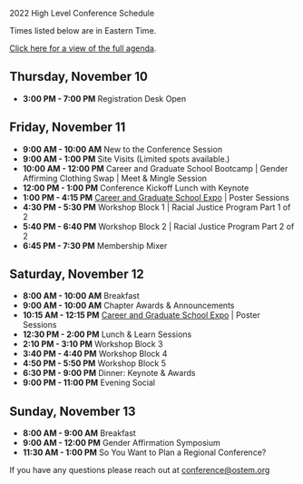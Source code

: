 
<SiteLayout title="Schedule">

<div className="border-b-4 border-mulberry border-solid pb-4 mb-4 text-center">
    <p className="text-5xl font-display font-black">
        2022 High Level Conference Schedule
    </p>
</div>
    
Times listed below are in Eastern Time. <br>
    
[Click here for a view of the full agenda](https://whova.com/embedded/event/secondary/fOYrWWErJromxE-RfmI2MYIKMXH8ie78YG06k612QTg%3D/?utc_source=ems).
    

## Thursday, November 10
- **3:00 PM - 7:00 PM**   Registration Desk Open
    
## Friday, November 11
- **9:00 AM - 10:00 AM**   New to the Conference Session
- **9:00 AM - 1:00 PM**    Site Visits (Limited spots available.)
- **10:00 AM - 12:00 PM**  Career and Graduate School Bootcamp | Gender Affirming Clothing Swap | Meet & Mingle Session
- **12:00 PM - 1:00 PM**   Conference Kickoff Lunch with Keynote 
- **1:00 PM - 4:15 PM**	   [Career and Graduate School Expo](https://docs.google.com/document/d/1VTDHJsQ7WGci9WwfWzII3hnkitn2utuVXdQnAiJEPzo/edit?usp=sharing) | Poster Sessions
- **4:30 PM - 5:30 PM**	   Workshop Block 1 | Racial Justice Program Part 1 of 2
- **5:40 PM - 6:40 PM**	   Workshop Block 2 | Racial Justice Program Part 2 of 2
- **6:45 PM - 7:30 PM**	   Membership Mixer

## Saturday, November 12
- **8:00 AM - 10:00 AM**	Breakfast
- **9:00 AM - 10:00 AM**	Chapter Awards & Announcements
- **10:15 AM - 12:15 PM**	[Career and Graduate School Expo](https://docs.google.com/document/d/1VTDHJsQ7WGci9WwfWzII3hnkitn2utuVXdQnAiJEPzo/edit?usp=sharing) | Poster Sessions
- **12:30 PM - 2:00 PM**	Lunch & Learn Sessions
- **2:10 PM - 3:10 PM**	    Workshop Block 3
- **3:40 PM - 4:40 PM**	    Workshop Block 4
- **4:50 PM - 5:50 PM**	    Workshop Block 5
- **6:30 PM - 9:00 PM**	    Dinner: Keynote & Awards
- **9:00 PM - 11:00 PM**	Evening Social

## Sunday, November 13
- **8:00 AM - 9:00 AM**	    Breakfast
- **9:00 AM - 12:00 PM**	Gender Affirmation Symposium
- **11:30 AM - 1:00 PM**	So You Want to Plan a Regional Conference?

If you have any questions please reach out at [conference@ostem.org](mailto:conference@ostem.org?subject=High-Level%20Schedule%20Question%20)

</SiteLayout>
